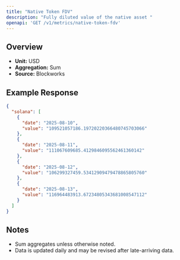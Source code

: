 ```yaml
---
title: "Native Token FDV"
description: "Fully diluted value of the native asset "
openapi: 'GET /v1/metrics/native-token-fdv'
---
```


## Overview

- **Unit:** USD
- **Aggregation:** Sum
- **Source:** Blockworks



## Example Response

```json
{
  "solana": [
    {
      "date": "2025-08-10",
      "value": "109521057186.19720220366480745703066"
    },
    {
      "date": "2025-08-11",
      "value": "111067609685.4129846095562461360142"
    },
    {
      "date": "2025-08-12",
      "value": "106299327459.53412909479478865805760"
    },
    {
      "date": "2025-08-13",
      "value": "116964483913.67234805343681008547112"
    }
  ]
}
```

## Notes
- Sum aggregates unless otherwise noted.
- Data is updated daily and may be revised after late-arriving data.
